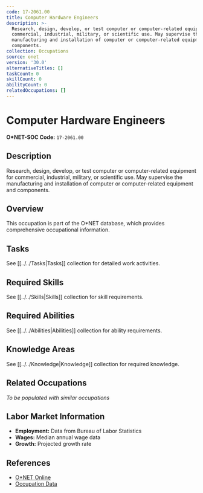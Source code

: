 ```yaml
---
code: 17-2061.00
title: Computer Hardware Engineers
description: >-
  Research, design, develop, or test computer or computer-related equipment for
  commercial, industrial, military, or scientific use. May supervise the
  manufacturing and installation of computer or computer-related equipment and
  components.
collection: Occupations
source: onet
version: '30.0'
alternativeTitles: []
taskCount: 0
skillCount: 0
abilityCount: 0
relatedOccupations: []
---
```

# Computer Hardware Engineers

**O*NET-SOC Code:** `17-2061.00`

## Description

Research, design, develop, or test computer or computer-related equipment for commercial, industrial, military, or scientific use. May supervise the manufacturing and installation of computer or computer-related equipment and components.

## Overview

This occupation is part of the O*NET database, which provides comprehensive occupational information.

## Tasks

See [[../../Tasks|Tasks]] collection for detailed work activities.

## Required Skills

See [[../../Skills|Skills]] collection for skill requirements.

## Required Abilities

See [[../../Abilities|Abilities]] collection for ability requirements.

## Knowledge Areas

See [[../../Knowledge|Knowledge]] collection for required knowledge.

## Related Occupations

*To be populated with similar occupations*

## Labor Market Information

- **Employment:** Data from Bureau of Labor Statistics
- **Wages:** Median annual wage data
- **Growth:** Projected growth rate

## References

- [O*NET Online](https://www.onetonline.org/link/summary/17-2061.00)
- [Occupation Data](https://www.onetcenter.org/)
